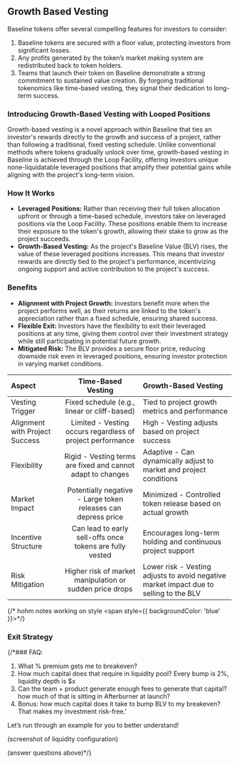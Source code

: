 ## Growth Based Vesting

Baseline tokens offer several compelling features for investors to consider:

1. Baseline tokens are secured with a floor value, protecting investors from significant losses.
2. Any profits generated by the token’s market making system are redistributed back to token holders.
3. Teams that launch their token on Baseline demonstrate a strong commitment to sustained value creation. By forgoing traditional tokenomics like time-based vesting, they signal their dedication to long-term success.

### Introducing Growth-Based Vesting with Looped Positions

Growth-based vesting is a novel approach within Baseline that ties an investor's rewards directly to the growth and success of a project, rather than following a traditional, fixed vesting schedule. Unlike conventional methods where tokens gradually unlock over time, growth-based vesting in Baseline is achieved through the Loop Facility, offering investors unique none-liquidatable leveraged positions that amplify their potential gains while aligning with the project's long-term vision.

### How It Works
- **Leveraged Positions:** Rather than receiving their full token allocation upfront or through a time-based schedule, investors take on leveraged positions via the Loop Facility. These positions enable them to increase their exposure to the token's growth, allowing their stake to grow as the project succeeds.
- **Growth-Based Vesting:** As the project's Baseline Value (BLV) rises, the value of these leveraged positions increases. This means that investor rewards are directly tied to the project's performance, incentivizing ongoing support and active contribution to the project's success.

### Benefits
- **Alignment with Project Growth:** Investors benefit more when the project performs well, as their returns are linked to the token's appreciation rather than a fixed schedule, ensuring shared success.
- **Flexible Exit:** Investors have the flexibility to exit their leveraged positions at any time, giving them control over their investment strategy while still participating in potential future growth.
- **Mitigated Risk:** The BLV provides a secure floor price, reducing downside risk even in leveraged positions, ensuring investor protection in varying market conditions.



<div class="grow">

 | Aspect       | Time-Based Vesting | Growth-Based Vesting   |
| :---------------| :------------: | :-------|
| Vesting Trigger    | Fixed schedule (e.g., linear or cliff-based)  | Tied to project growth metrics and performance |
| Alignment with Project Success    | Limited - Vesting occurs regardless of project performance  | High - Vesting adjusts based on project success |
| Flexibility | Rigid - Vesting terms are fixed and cannot adapt to changes | Adaptive - Can dynamically adjust to market and project conditions|
| Market Impact | Potentially negative - Large token releases can depress price | Minimized - Controlled token release based on actual growth |
| Incentive Structure | Can lead to early sell-offs once tokens are fully vested | Encourages long-term holding and continuous project support |
| Risk Mitigation | Higher risk of market manipulation or sudden price drops | Lower risk - Vesting adjusts to avoid negative market impact due to selling to the BLV |
{/* hohm notes working on style <span style={{ backgroundColor: 'blue' }}></span>*/}
</div>

### Exit Strategy

{/*### FAQ:
1. What % premium gets me to breakeven?
2. How much capital does that require in liquidity pool? Every bump is 2%, liquidity depth is $x
3. Can the team + product generate enough fees to generate that capital? how much of that is sitting in Afterburner at launch?
4. Bonus: how much capital does it take to bump BLV to my breakeven? That makes my investment risk-free.'
  
Let’s run through an example for you to better understand!
  
(screenshot of liquidity configuration)
  
(answer questions above)*/}

